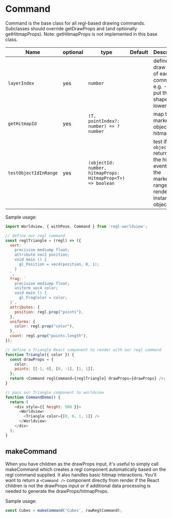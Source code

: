 
# Command

Command is the base class for all regl-based drawing commands. Subclasses should override getDrawProps and (and optionally getHitmapProps). Note: getHitmapProps is not implemented in this base class.

| Name                  | optional | type                                                        | Default | Description                                                                                                      |
| --------------------- | -------- | ----------------------------------------------------------- | ------- | ---------------------------------------------------------------------------------------------------------------- |
| `layerIndex`          | yes      | `number`                                                    |         | defines the draw order of each command, e.g. -1 will put the shape in lower layer                                |
| `getHitmapId`         | yes      | `(T, pointIndex?: number) => ?number`                       |         | map the marker object to a hitmapId                                                                              |
| `testObjectIdInRange` | yes      | `(objectId: number, hitmapProps: HitmapProp<T>) => boolean` |         | test if the `objectId` returned by the hitmap event is in the marker's id range when rendering instanced objects |


Sample usage:
```js
import Worldview, { withPose, Command } from 'regl-worldview';

// define our regl command
const reglTriangle = (regl) => ({
  vert: `
    precision mediump float;
    attribute vec2 position;
    void main () {
      gl_Position = vec4(position, 0, 1);
    }
  `,
  frag: `
    precision mediump float;
    uniform vec4 color;
    void main () {
      gl_FragColor = color;
  }`,
  attributes: {
    position: regl.prop("points"),
  },
  uniforms: {
    color: regl.prop("color"),
  },
  count: regl.prop("points.length"),
});

// define a Triangle React component to render with our regl command
function Triangle({ color }) {
  const drawProps = {
    color,
    points: [[-1, 0], [0, -1], [1, 1]],
  };
  return <Command reglCommand={reglTriangle} drawProps={drawProps} />;
}

// pass our Triangle component to worldview
function CommandDemo() {
  return (
    <div style={{ height: 500 }}>
      <Worldview>
        <Triangle color={[0, 0, 1, 1]} />
      </Worldview>
    </div>
  );
}
```

<CommandDemo />

## makeCommand

When you have children as the drawProps input, it's useful to simply call makeCommand
which creates a regl component automatically based on the regl command supplied. It also handles basic hitmap
interactions. You'll want to return a `<Command />` component directly from render if the React children is not the drawProps input or if
additional data processing is needed to generate the drawProps/hitmapProps.

Sample usage:

```js
const Cubes = makeCommand('Cubes', rawReglCommand);
```
